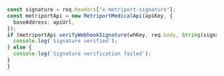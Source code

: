 ```typescript

  const signature = req.headers["x-metriport-signature"];
  const metriportApi = new MetriportMedicalApi(apiKey, {
    baseAddress: apiUrl,
  });
  if (metriportApi.verifyWebhookSignature(whKey, req.body, String(signature))) {
    console.log(`Signature verified`);
  } else {
    console.log(`Signature verification failed`);
  }
  }

```
